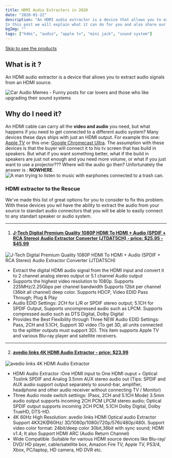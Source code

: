 ```yaml
---
title: HDMI Audio Extractors in 2020
date: "2020-01-22"
description: "An HDMI audio extractor is a device that allows you to extract audio signals from an HDMI source.
In this post we will explain what it can do for you and also share our recommendations"
bgImg: ""
tags: ["hdmi", "audio", "apple tv", "mini jack", "sound system"]
---
```


[Skip to see the products](#hdmi-extractor-to-the-rescue)

## What is it ?

An HDMI audio extractor is a device that allows you to extract audio signals from an HDMI source.

![Car Audio Memes - Funny posts for car lovers and those who like upgrading their sound systems](./Car-Audio-Memes-Funny-posts-for-car-lovers-and-those-who-like-upgrading-their-sound-systems.jpeg)

## Why do I need it?

An HDMI cable can carry all the <strong>video and audio</strong> you need, but what happens if you need to get connected to a different audio system?
Many devices these days ships with just an HDMI output. For example this one: <a target="blank" href="https://www.amazon.com/Apple-TV-32GB-4th-generation/dp/B075NFX24M">Apple TV</a> or this one: <a target="blank" href="https://www.amazon.com/Google-GA3A00403A14-Chromecast-Ultra/dp/B0157OY5EA/ref=sr_1_4?crid=RAY82VUKAWHT&keywords=cromecast+tv&qid=1579872011&sprefix=cromecast%2Caps%2C216&sr=8-4">Google Chromecast Ultra</a>.
The assumption with these devices is that the buyer will connect it to his tv screen that has build in speakers.
But what if you want something better, what if the build in speakers are just not enough and you need more volume, or what if you just want to use a projector???
Where will the audio go then? Unfortunately the answer is : <strong>NOWHERE</strong>.
![A man trying to listen to music with earphones connected to a trash can.](./a-man-listening-to-a-garbage-can.jpg)

### HDMI extractor to the Rescue

We've made this list of great options for you to consider to fix this problem.
With these devices you wil have the ability to extract the audio from your source to standart audio connectors that you will be able to easily connect to any standart speaker or audio system.

---

1. #### <a target="blank" href="https://www.amazon.com/J-Tech-Digital-Extractor-Converter-JTDAT5CH/dp/B00BIQER0E/ref=sr_1_17_sspa?crid=2EQYUBO7BBKGL&keywords=hdmi+audio+extractor&qid=1579875015&sprefix=hdmi+audio%2Caps%2C230&sr=8-17-spons&psc=1&spLa=ZW5jcnlwdGVkUXVhbGlmaWVyPUFFUjZHMDVOU0JGV0wmZW5jcnlwdGVkSWQ9QTAxNDI2NzkxTkMxUzhPQjFNTUg3JmVuY3J5cHRlZEFkSWQ9QTAxNzkwMzMxSVhKODZPQUlZVzdYJndpZGdldE5hbWU9c3BfYnRmJmFjdGlvbj1jbGlja1JlZGlyZWN0JmRvTm90TG9nQ2xpY2s9dHJ1ZQ==">J-Tech Digital Premium Quality 1080P HDMI To HDMI + Audio (SPDIF + RCA Stereo) Audio Extractor Converter (JTDAT5CH) - price: \$25.95 - \$45.99</a>

![J-Tech Digital Premium Quality 1080P HDMI To HDMI + Audio (SPDIF + RCA Stereo) Audio Extractor Converter (JTDAT5CH)](./j-tech.jpg)

- Extract the digital HDMI audio signal from the HDMI input and convert it to 2 channel analog stereo output or 5.1 channel Audio output
- Supports the highest video resolution to 1080p. Supports 225MHz/2.25Gbps per channel bandwidth
  Supports 12bit per channel (36bit all channel) deep color. Supports HDCP, Video EDID Pass Through; Plug & Play
- Audio EDID Settings: 2CH for L/R or SPDIF stereo output; 5.1CH for SPDIF Output, Supports uncompressed audio such as LPCM. Supports compressed audio such as DTS Digital, Dolby Digital
- Provides the Best Flexibility through Three NEW Audio EDID Settings: Pass, 2CH and 5.1CH, Support 3D video (To get 3D, all units connected to the splitter outputs must support 3D). This item supports Apple TV and various Blu-ray player and satellite receivers.

---

2. #### <a target="blank" href="https://www.amazon.com/avedio-links-Extractor-Splitter-Converter/dp/B07H94D77V/ref=sr_1_5?crid=2EQYUBO7BBKGL&keywords=hdmi+audio+extractor&qid=1579873381&sprefix=hdmi+audio%2Caps%2C230&sr=8-5">avedio links 4K HDMI Audio Extractor - price: \$23.99</a>

![avedio links 4K HDMI Audio Extractor](./avedio-links-4K-HDMI-Audio-Extractor.jpg)

- HDMI Audio Extractor :One HDMI input to One HDMI ouput + Optical Toslink SPDIF and Analog 3.5mm AUX stereo audio out (Tips: SPDIF and AUX audio support output separately to sound-bar, amplifier, headphone and other audio receiver without connecting TV / Monitor)
- Three Audio mode switch settings: (Pass, 2CH and 5.1CH Mode) 3.5mm audio output supports incoming 2CH PCM LPCM stereo audio; Optical SPDIF output supports incoming 2CH PCM, 5.1CH Dolby Digital, Dolby TrueHD, DTS-HD.
- 4K 60Hz High Resolution: avedio links HDMI Optical audio Extractor Support 4KX2K@60Hz/ 3D/1080p/1080i/720p/576i/480p/480i. Support video color format: 24bit/deep color 30bit,36bit with sync sound; HDMI v1.4; It also Support HDMI ARC (Audio Return Channel)
- Wide Compatible :Suitable for various HDMI source devices like Blu-ray/ DVD/ HD player, cable/satellite box, Amazon Fire TV, Apple TV, PS3/4, Xbox, PC/laptop, HD camera, HD DVR etc.
